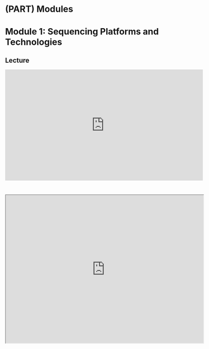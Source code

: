# (PART) Modules {-}

# Module 1: Sequencing Platforms and Technologies

## Lecture

<iframe width="640" height="360" src="https://www.youtube.com/embed/poTMfEiUC8E?si=bTKUyntksH2zeKXR" title="YouTube video player" frameborder="0" allow="accelerometer; autoplay; clipboard-write; encrypted-media; gyroscope; picture-in-picture; web-share" referrerpolicy="strict-origin-when-cross-origin" allowfullscreen></iframe>

<br>

<iframe src="https://drive.google.com/file/d/1r9hzIvPXYLLPJ-kx9kTrkvs_3KDU-wrq/preview" width="640" height="480" allow="autoplay"></iframe>
